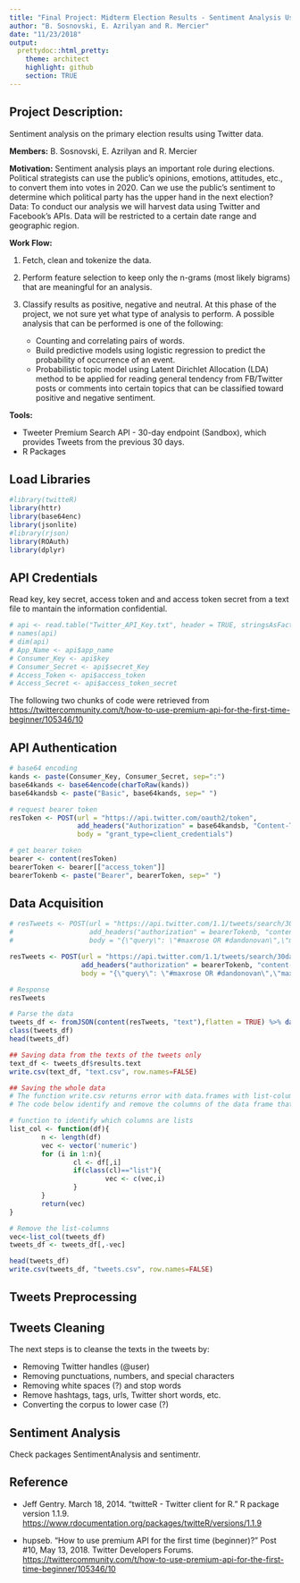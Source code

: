 ```yaml
---
title: "Final Project: Midterm Election Results - Sentiment Analysis Using Twitter's API"
author: "B. Sosnovski, E. Azrilyan and R. Mercier"
date: "11/23/2018"
output:
  prettydoc::html_pretty:
    theme: architect
    highlight: github
    section: TRUE
---
```


## Project Description: 

Sentiment analysis on the primary election results using Twitter data.

**Members:** B. Sosnovski, E. Azrilyan and R. Mercier

**Motivation:** Sentiment analysis plays an important role during elections. Political strategists can use the public’s opinions, emotions, attitudes, etc., to convert them into votes in 2020.
Can we use the public’s sentiment to determine which political party has the upper hand in the next election?
Data: To conduct our analysis we will harvest data using Twitter and Facebook’s APIs. Data will be restricted to a certain date range and geographic region. 

**Work Flow:** 

1. Fetch, clean and tokenize the data.
2. Perform feature selection to keep only the n-grams (most likely bigrams) that are meaningful for an analysis.
3. Classify results as positive, negative and neutral. At this phase of the project, we not sure yet what type of analysis to perform. A possible analysis that can be performed is one of the  following:

   + Counting and correlating pairs of words.
   + Build predictive models using logistic regression to predict the probability of occurrence of an event.
   + Probabilistic topic model using Latent Dirichlet Allocation (LDA) method to be applied for reading general tendency from FB/Twitter posts or comments into certain topics that can be classified toward positive and negative sentiment.
   
**Tools:**

+ Tweeter Premium Search API - 30-day endpoint (Sandbox), which provides Tweets from the previous 30 days.
+ R Packages

## Load Libraries
```r
#library(twitteR)
library(httr)
library(base64enc)
library(jsonlite)
#library(rjson)
library(ROAuth)
library(dplyr)
```

## API Credentials

Read key, key secret, access token and and access token secret from a text file to mantain the information confidential.

```r
# api <- read.table("Twitter_API_Key.txt", header = TRUE, stringsAsFactors = FALSE)
# names(api)
# dim(api)
# App_Name <- api$app_name
# Consumer_Key <- api$key
# Consumer_Secret <- api$secret_Key
# Access_Token <- api$access_token
# Access_Secret <- api$access_token_secret
```

The following two chunks of code were retrieved from <https://twittercommunity.com/t/how-to-use-premium-api-for-the-first-time-beginner/105346/10>

## API Authentication

```r
# base64 encoding
kands <- paste(Consumer_Key, Consumer_Secret, sep=":")
base64kands <- base64encode(charToRaw(kands))
base64kandsb <- paste("Basic", base64kands, sep=" ")

# request bearer token
resToken <- POST(url = "https://api.twitter.com/oauth2/token",
                 add_headers("Authorization" = base64kandsb, "Content-Type" = "application/x-www-form-urlencoded;charset=UTF-8"),
                 body = "grant_type=client_credentials")

# get bearer token
bearer <- content(resToken)
bearerToken <- bearer[["access_token"]]
bearerTokenb <- paste("Bearer", bearerToken, sep=" ")
```

## Data Acquisition

```r
# resTweets <- POST(url = "https://api.twitter.com/1.1/tweets/search/30day/dev.json",
#                   add_headers("authorization" = bearerTokenb, "content-Type" = "application/json"),
#                   body = "{\"query\": \"#maxrose OR #dandonovan\",\"maxResults\": 100, \"fromDate\":\"201811050000\", \"toDate\":\"201811100000\"}")

resTweets <- POST(url = "https://api.twitter.com/1.1/tweets/search/30day/dev.json",
                  add_headers("authorization" = bearerTokenb, "content-Type" = "application/json"),
                  body = "{\"query\": \"#maxrose OR #dandonovan\",\"maxResults\": 100, \"fromDate\":\"201811050000\", \"toDate\":\"201811100000\",  \"next\":\"eyJhdXRoZW50aWNpdHkiOiI1MDU2NTU3ODgwMmJhZDZmNGZhNzE4NjI4NmI3YTk0N2NkMDM2NWU1ZmY2Mjg1NDk1NWRkMDAzYTk1MmU2ZDQ3IiwiZnJvbURhdGUiOiIyMDE4MTEwNTAwMDAiLCJ0b0RhdGUiOiIyMDE4MTExMDAwMDAiLCJuZXh0IjoiMjAxODExMDcwMzQ1MjUtMTA2MDAxNTMzOTgxNDI0ODQ0Ny0wIn0=\"}")

# Response
resTweets

# Parse the data
tweets_df <- fromJSON(content(resTweets, "text"),flatten = TRUE) %>% data.frame()
class(tweets_df)
head(tweets_df)

## Saving data from the texts of the tweets only
text_df <- tweets_df$results.text
write.csv(text_df, "text.csv", row.names=FALSE)

## Saving the whole data
# The function write.csv returns error with data.frames with list-column
# The code below identify and remove the columns of the data frame that are lists

# function to identify which columns are lists
list_col <- function(df){
        n <- length(df)
        vec <- vector('numeric')
        for (i in 1:n){
                cl <- df[,i]
                if(class(cl)=="list"){
                        vec <- c(vec,i)
                }
        }
        return(vec)
}

# Remove the list-columns
vec<-list_col(tweets_df)
tweets_df <- tweets_df[,-vec]

head(tweets_df)
write.csv(tweets_df, "tweets.csv", row.names=FALSE)

```

## Tweets Preprocessing 

## Tweets Cleaning
 
The next steps is to  cleanse the texts in the tweets by:
 
* Removing Twitter handles (@user)
* Removing punctuations, numbers, and special characters 
* Removing white spaces (?) and stop words
* Remove hashtags, tags, urls, Twitter short words, etc.
* Converting the corpus to lower case (?)

## Sentiment Analysis

Check packages SentimentAnalysis and sentimentr.

## Reference

* Jeff Gentry. March 18, 2014. "twitteR - Twitter client for R."  R package version 1.1.9. <https://www.rdocumentation.org/packages/twitteR/versions/1.1.9>


* hupseb. "How to use premium API for the first time (beginner)?" Post #10, May 13, 2018. Twitter Developers Forums. <https://twittercommunity.com/t/how-to-use-premium-api-for-the-first-time-beginner/105346/10>

